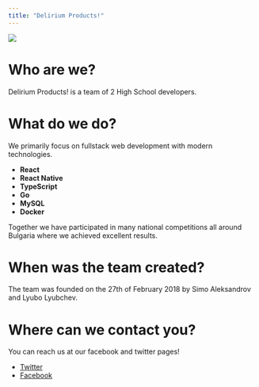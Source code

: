 ```yaml
---
title: "Delirium Products!"
---
```


![](/dp-scrot.jpg)

# Who are we?

Delirium Products! is a team of 2 High School developers.

# What do we do?

We primarily focus on fullstack web development with modern technologies.

- **React**
- **React Native**
- **TypeScript**
- **Go**
- **MySQL**
- **Docker**

Together we have participated in many national competitions all around Bulgaria where we achieved excellent results.

# When was the team created?

The team was founded on the 27th of February 2018 by Simo Aleksandrov and Lyubo Lyubchev.

# Where can we contact you?

You can reach us at our facebook and twitter pages!

- [Twitter](https://twitter.com/deliprods)
- [Facebook](https://facebook.com/deliriumproducts)
